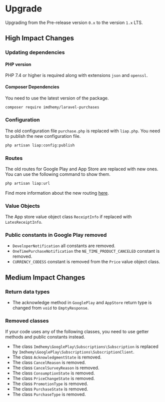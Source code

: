 # Upgrade

Upgrading from the Pre-release version `0.x` to the version `1.x` LTS.

## High Impact Changes

### Updating dependencies

#### PHP version

PHP 7.4 or higher is required along with extensions `json` and `openssl`.

#### Composer Dependencies

You need to use the latest version of the package.

```bash
composer require imdhemy/laravel-purchases
```

### Configuration

The old configuration file `purchase.php` is replaced with `liap.php`. You need to publish the new configuration file.

```bash
php artisan liap:config:publish
```

### Routes
The old routes for Google Play and App Store are replaced with new ones. You can use the following command to show them.

```bash
php artisan liap:url
```
Find more information about the new routing [here](/docs/get-started/routing).

### Value Objects

The App store value object class `ReceiptInfo` if replaced with `LatesReceiptInfo`.

### Public constants in Google Play removed

- `DeveloperNotification` all constants are removed.
- `OneTimePurchaseNotification` the `NE_TIME_PRODUCT_CANCELED` constant is removed.
- `CURRENCY_CODESS` constant is removed from the `Price` value object class.

## Medium Impact Changes

### Return data types

- The acknowledge method in `GooglePlay` and `AppStore` return type is changed from `void` to `EmptyResponse`.

### Removed classes

If your code uses any of the following classes, you need to use getter methods and public constants instead.

- The class `Imdhemy\GooglePlay\Subscriptions\Subscription` is replaced by `Imdhemy\GooglePlay\Subscriptions\SubscriptionClient`.
- The class `AcknowledgmentState` is removed.
- The class `CancelReason` is removed.
- The class `CancelSurveyReason` is removed.
- The class `ConsumptionState` is removed.
- The class `PriceChangeState` is removed.
- The class `PromotionType` is removed.
- The class `PurchaseState` is removed.
- The class `PurchaseType` is removed.